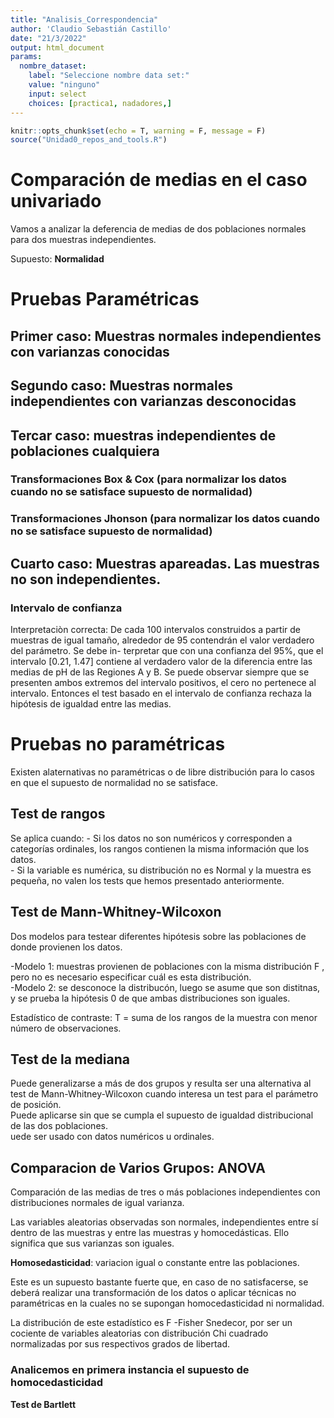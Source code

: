 ```yaml
---
title: "Analisis_Correspondencia"
author: 'Claudio Sebastián Castillo'
date: "21/3/2022"
output: html_document
params:
  nombre_dataset:
    label: "Seleccione nombre data set:"
    value: "ninguno"
    input: select
    choices: [practica1, nadadores,]
---
```

```r
knitr::opts_chunk$set(echo = T, warning = F, message = F)
source("Unidad0_repos_and_tools.R")

```

# Comparación de medias en el caso univariado

Vamos a analizar la deferencia de medias de dos poblaciones normales para dos muestras independientes.

Supuesto: **Normalidad**

# Pruebas Paramétricas

## Primer caso: Muestras normales independientes con varianzas conocidas   
## Segundo caso: Muestras normales independientes con varianzas desconocidas   
## Tercar caso: muestras independientes de poblaciones cualquiera
### Transformaciones Box & Cox (para normalizar los datos cuando no se satisface supuesto de normalidad)
### Transformaciones Jhonson (para normalizar los datos cuando no se satisface supuesto de normalidad)
## Cuarto caso: Muestras apareadas. Las muestras no son independientes.

### Intervalo de confianza   

Interpretaciòn correcta: De cada 100 intervalos construidos a partir de muestras de igual tamaño, alrededor de 95 contendrán el valor verdadero del parámetro.  Se debe in-
terpretar que con una confianza del 95%, que el intervalo [0.21, 1.47] contiene al verdadero valor de la diferencia entre las medias de pH de las Regiones A y B.  Se puede observar siempre que se presenten ambos extremos del intervalo positivos, el cero no pertenece al intervalo. Entonces el test basado en el intervalo de confianza rechaza la hipótesis de igualdad entre las medias.    
   
# Pruebas no paramétricas

Existen alaternativas no paramétricas o de libre distribución para lo casos en que el supuesto de normalidad no se satisface. 

## Test de rangos

Se aplica cuando: 
- Si los datos no son numéricos y corresponden a categorías ordinales, los rangos contienen la misma información que los datos.    
- Si la variable es numérica, su distribución no es Normal y la muestra es pequeña, no valen los tests que hemos presentado anteriormente.  

## Test de Mann-Whitney-Wilcoxon

Dos modelos para testear diferentes hipótesis sobre las poblaciones de donde provienen los datos.    

-Modelo 1: muestras provienen de poblaciones con la misma distribución F , pero no es necesario especificar cuál es esta distribución.    
-Modelo 2: se desconoce la distribucón, luego se asume que son distitnas, y se prueba la hipótesis 0 de que ambas distribuciones son iguales. 

Estadístico de contraste: T = suma de los rangos de la muestra con menor número de observaciones.

## Test de la mediana

Puede generalizarse a más de dos grupos y resulta ser una alternativa al test de Mann-Whitney-Wilcoxon cuando interesa un test para el parámetro de posición.   
Puede aplicarse sin que se cumpla el supuesto de igualdad distribucional de las dos poblaciones.     
uede ser usado con datos numéricos u ordinales.     

## Comparacion de Varios Grupos: ANOVA

Comparación de las medias de tres o más poblaciones independientes con distribuciones normales de igual varianza.

Las variables aleatorias observadas son normales, independientes entre sí dentro de las muestras y entre las muestras y homocedásticas. Ello significa que sus varianzas son iguales. 

**Homosedasticidad**: variacion igual o constante entre las poblaciones.    

Este es un supuesto bastante fuerte que, en caso de no satisfacerse, se deberá realizar una transformación de los datos o aplicar técnicas no paramétricas en la cuales no se supongan homocedasticidad ni normalidad.    

La distribución de este estadístico es F -Fisher Snedecor, por ser un cociente de variables aleatorias con distribución Chi cuadrado normalizadas por sus respectivos grados de libertad.   

### Analicemos en primera instancia el supuesto de homocedasticidad

**Test de Bartlett** 






